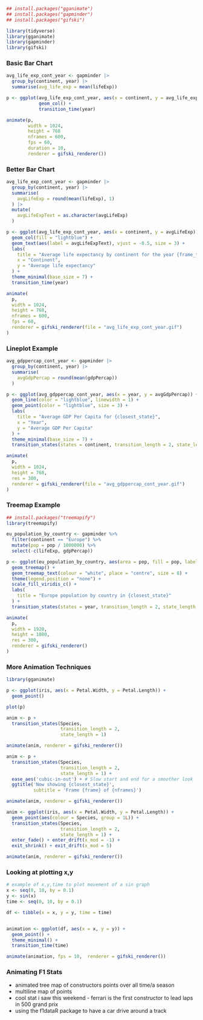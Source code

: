 ```r
## install.packages("gganimate")
## install.packages("gapminder")
## install.packages("gifski")

library(tidyverse)
library(gganimate)
library(gapminder)
library(gifski)
```

### Basic Bar Chart

```r
avg_life_exp_cont_year <- gapminder |>
  group_by(continent, year) |>
  summarise(avg_life_exp = mean(lifeExp))

p <- ggplot(avg_life_exp_cont_year, aes(x = continent, y = avg_life_exp)) +
            geom_col() +
            transition_time(year)

animate(p,
        width = 1024,
        height = 768
        nframes = 600,
        fps = 60,
        duration = 10,
        renderer = gifski_renderer())
```

### Better Bar Chart

```r
avg_life_exp_cont_year <- gapminder |>
  group_by(continent, year) |>
  summarise(
    avgLifeExp = round(mean(lifeExp), 1)
  ) |>
  mutate(
    avgLifeExpText = as.character(avgLifeExp)
  )

p <- ggplot(avg_life_exp_cont_year, aes(x = continent, y = avgLifeExp)) +
  geom_col(fill = "lightblue") +
  geom_text(aes(label = avgLifeExpText), vjust = -0.5, size = 3) +
  labs(
    title = "Average life expectancy by continent for the year {frame_time}",
    x = "Continent",
    y = "Average life expectancy"
  ) +
  theme_minimal(base_size = 7) +
  transition_time(year)

animate(
  p,
  width = 1024,
  height = 768,
  nframes = 600,
  fps = 60,
  renderer = gifski_renderer(file = "avg_life_exp_cont_year.gif")
)
```

### Lineplot Example
```r
avg_gdppercap_cont_year <- gapminder |>
  group_by(continent, year) |>
  summarise(
    avgGdpPercap = round(mean(gdpPercap))
  )

p <- ggplot(avg_gdppercap_cont_year, aes(x = year, y = avgGdpPercap)) +
  geom_line(color = "lightblue", linewidth = 1) +
  geom_point(color = "lightblue", size = 3) +
  labs(
    title = "Average GDP Per Capita for {closest_state}",
    x = "Year",
    y = "Average GDP Per Capita"
  ) +
  theme_minimal(base_size = 7) +
  transition_states(states = continent, transition_length = 2, state_length = 1)

animate(
  p,
  width = 1024,
  height = 768,
  res = 300,
  renderer = gifski_renderer(file = "avg_gdppercap_cont_year.gif")
)
```

### Treemap Example

```r
## install.packages("treemapify")
library(treemapify)

eu_population_by_country <- gapminder %>%
  filter(continent == "Europe") %>%
  mutate(pop = pop / 1000000) %>%
  select(-c(lifeExp, gdpPercap))

p <- ggplot(eu_population_by_country, aes(area = pop, fill = pop, label = paste(country, round(pop, 2), sep = "\n"))) +
  geom_treemap() +
  geom_treemap_text(colour = "white", place = "centre", size = 8) +
  theme(legend.position = "none") +
  scale_fill_viridis_c() +
  labs(
    title = "Europe population by country in {closest_state}"
  ) +
  transition_states(states = year, transition_length = 2, state_length = 1)

animate(
  p,
  width = 1920,
  height = 1080,
  res = 300,
  renderer = gifski_renderer()
)
```

### More Animation Techniques

```r
library(gganimate)

p <- ggplot(iris, aes(x = Petal.Width, y = Petal.Length)) + 
  geom_point()

plot(p)
```

```r
anim <- p + 
  transition_states(Species,
                    transition_length = 2,
                    state_length = 1)

animate(anim, renderer = gifski_renderer())
```

```r
anim <- p + 
  transition_states(Species,
                    transition_length = 2,
                    state_length = 1) +
  ease_aes('cubic-in-out') + # Slow start and end for a smoother look
  ggtitle('Now showing {closest_state}',
          subtitle = 'Frame {frame} of {nframes}')

animate(anim, renderer = gifski_renderer()) 
```

```r
anim <- ggplot(iris, aes(x = Petal.Width, y = Petal.Length)) + 
  geom_point(aes(colour = Species, group = 1L)) + 
  transition_states(Species,
                    transition_length = 2,
                    state_length = 1) +
  enter_fade() + enter_drift(x_mod = -1) + 
  exit_shrink() + exit_drift(x_mod = 5)

animate(anim, renderer = gifski_renderer()) 
```

### Looking at plotting x,y
```r
# example of x,y,time to plot movement of a sin graph
x <- seq(0, 10, by = 0.1)
y <- sin(x)
time <- seq(0, 10, by = 0.1)

df <- tibble(x = x, y = y, time = time)


animation <- ggplot(df, aes(x = x, y = y)) + 
  geom_point() + 
  theme_minimal() + 
  transition_time(time) 

animate(animation, fps = 10,  renderer = gifski_renderer())
```

### Animating F1 Stats
  - animated tree map of constructors points over all time/a season
  - multiline map of points
  - cool stat i saw this weekend - ferrari is the first constructor to lead laps in 500 grand prix
  - using the f1dataR package to have a car drive around a track
